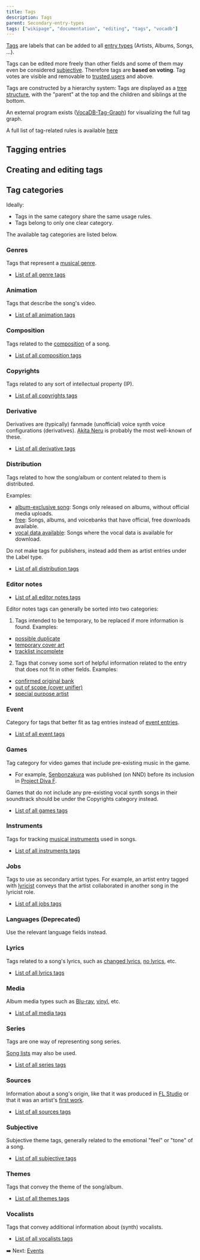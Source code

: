---
title: Tags
description: Tags
parent: Secondary-entry-types
tags: ["wikipage", "documentation", "editing", "tags", "vocadb"]
---


[Tags](https://vocadb.net/Tag) are labels that can be added to all [entry types](/docs/entry-types) (Artists, Albums, Songs, ...).

Tags can be edited more freely than other fields and some of them may even be considered [subjective](https://vocadb.net/T/3054). Therefore tags are **based on voting**. Tag votes are visible and removable to [trusted users](/docs/user-groups#trusted-user) and above. 

Tags are constructed by a hierarchy system: Tags are displayed as a [tree structure](https://en.wikipedia.org/wiki/Tree_structure), with the "parent" at the top and the children and siblings at the bottom.

An external program exists ([VocaDB-Tag-Graph](https://github.com/Shiroizu/VocaDB-Tag-Graph)) for visualizing the full tag graph.

A full list of tag-related rules is available [here](/rules/tags)

## Tagging entries

<RuleEmbed ruleId={21} />
<RuleEmbed ruleId={22} />
<RuleEmbed ruleId={59} />
<RuleEmbed ruleId={168} />
<RuleEmbed ruleId={152} />

## Creating and editing tags

<RuleEmbed ruleId={169} />
<RuleEmbed ruleId={149} />
<RuleEmbed ruleId={147} />
<RuleEmbed ruleId={150} />

<RuleEmbed ruleId={153} />
<RuleEmbed ruleId={154} />
<RuleEmbed ruleId={151} />

## Tag categories

<RuleEmbed ruleId={148} />

Ideally:

- Tags in the same category share the same usage rules.
- Tags belong to only one clear category.

The available tag categories are listed below.

### Genres

Tags that represent a [musical genre](https://en.wikipedia.org/wiki/Music_genre).

<RuleEmbed ruleId={171} />

- [List of all genre tags](https://vocadb.net/Search?searchType=Tag&categoryName=Genres&sort=UsageCount)

### Animation

Tags that describe the song's video. 

<RuleEmbed ruleId={152} />

- [List of all animation tags](https://vocadb.net/Search?searchType=Tag&categoryName=Animation&sort=UsageCount)

### Composition

Tags related to the [composition](https://en.wikipedia.org/wiki/Musical_composition) of a song.

- [List of all composition tags](https://vocadb.net/Search?searchType=Tag&categoryName=composition&sort=UsageCount)

### Copyrights

Tags related to any sort of intellectual property (IP).

<RuleEmbed ruleId={170} />

- [List of all copyrights tags](https://vocadb.net/Search?searchType=Tag&categoryName=copyrights&sort=UsageCount)

### Derivative 

Derivatives are (typically) fanmade (unofficial) voice synth voice configurations (derivatives).
[Akita Neru](https://vocadb.net/T/7204/akita-neru) is probably the most well-known of these.

<RuleEmbed ruleId={74} />

- [List of all derivative tags](https://vocadb.net/Search?searchType=Tag&categoryName=derivative&sort=UsageCount)

### Distribution

Tags related to how the song/album or content related to them is distributed.

Examples:

- [album-exclusive song](https://vocadb.net/T/9870/album-exclusive-song): Songs only released on albums, without official media uploads.
- [free](https://vocadb.net/T/160): Songs, albums, and voicebanks that have official, free downloads available. 
- [vocal data available](https://vocadb.net/T/6326/vocal-data-available): Songs where the vocal data is available for download.

Do not make tags for publishers, instead add them as artist entries under the Label type.

- [List of all distribution tags](https://vocadb.net/Search?searchType=Tag&categoryName=distribution&sort=UsageCount)

### Editor notes

- [List of all editor notes tags](https://vocadb.net/Search?searchType=Tag&categoryName=Editor%20notes&sort=UsageCount)

Editor notes tags can generally be sorted into two categories:

1) Tags intended to be temporary, to be replaced if more information is found. Examples: 
- [possible duplicate](https://vocadb.net/T/344)
- [temporary cover art](https://vocadb.net/T/429)
- [tracklist incomplete](https://vocadb.net/T/432)

2) Tags that convey some sort of helpful information related to the entry that does not fit in other fields. Examples:
- [confirmed original bank](https://vocadb.net/T/9786) 
- [out of scope (cover unifier)](https://vocadb.net/T/6751)
- [special purpose artist](https://vocadb.net/T/2870)

### Event

Category for tags that better fit as tag entries instead of [event entries](/docs/events).

- [List of all event tags](https://vocadb.net/Search?searchType=Tag&categoryName=event&sort=UsageCount)

### Games

Tag category for video games that include pre-existing music in the game. 

- For example, [Senbonzakura](https://vocadb.net/S/8394) was published (on NND) before its inclusion in [Project Diva F](https://vocadb.net/T/358).

Games that do not include any pre-existing vocal synth songs in their soundtrack should be under the Copyrights category instead.

- [List of all games tags](https://vocadb.net/Search?searchType=Tag&categoryName=games&sort=UsageCount)

### Instruments

Tags for tracking [musical instruments](https://en.wikipedia.org/wiki/Musical_instrument) used in songs.

- [List of all instruments tags](https://vocadb.net/Search?searchType=Tag&categoryName=instruments&sort=UsageCount)

### Jobs

Tags to use as secondary artist types. For example, an artist entry tagged with [lyricist](https://vocadb.net/T/246) conveys that the artist collaborated in another song in the lyricist role.

<RuleEmbed ruleId={93} />

- [List of all jobs tags](https://vocadb.net/Search?searchType=Tag&categoryName=jobs&sort=UsageCount)

### Languages (Deprecated)

Use the relevant language fields instead.

### Lyrics

Tags related to a song's lyrics, such as [changed lyrics](https://vocadb.net/T/2866/changed-lyrics), [no lyrics](https://vocadb.net/T/310/no-lyrics), etc.

- [List of all lyrics tags](https://vocadb.net/Search?searchType=Tag&categoryName=lyrics&sort=UsageCount)

### Media

Album media types such as [Blu-ray](https://vocadb.net/T/42/blu-ray), [vinyl](https://vocadb.net/T/3375/vinyl), etc.

- [List of all media tags](https://vocadb.net/Search?searchType=Tag&categoryName=media&sort=UsageCount)

### Series

Tags are one way of representing song series.

[Song lists](/docs/song-lists#song-lists-vs-tags) may also be used.

- [List of all series tags](https://vocadb.net/Search?searchType=Tag&categoryName=series&sort=UsageCount)

### Sources

Information about a song's origin, like that it was produced in [FL Studio](https://vocadb.net/T/3257/fl-studio) or that it was an artist's [first work](https://vocadb.net/T/158).

- [List of all sources tags](https://vocadb.net/Search?searchType=Tag&categoryName=sources&sort=UsageCount)

### Subjective

Subjective theme tags, generally related to the emotional "feel" or "tone" of a song.

- [List of all subjective tags](https://vocadb.net/Search?searchType=Tag&categoryName=subjective&sort=UsageCount)

### Themes

Tags that convey the theme of the song/album.

- [List of all themes tags](https://vocadb.net/Search?searchType=Tag&categoryName=themes&sort=UsageCount)

### Vocalists

Tags that convey additional information about (synth) vocalists.

- [List of all vocalists tags](https://vocadb.net/Search?searchType=Tag&categoryName=vocalists&sort=UsageCount)

➡️ Next: [Events](/docs/events)